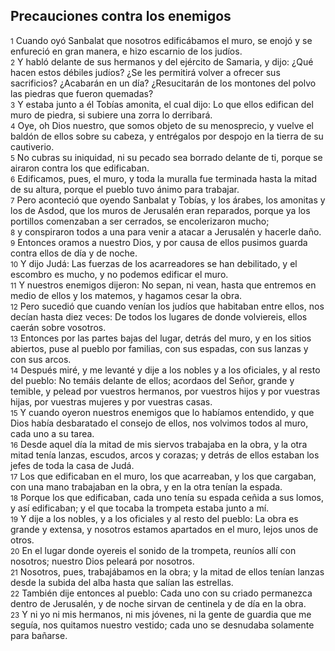 == Precauciones contra los enemigos ==

{{anchor|1}} <small>1</small> Cuando oyó Sanbalat que nosotros edificábamos el muro, se enojó y se enfureció en gran manera, e hizo escarnio de los judíos.<br>
{{anchor|2}} <small>2</small> Y habló delante de sus hermanos y del ejército de Samaria, y dijo: ¿Qué hacen estos débiles judíos? ¿Se les permitirá volver a ofrecer sus sacrificios? ¿Acabarán en un día? ¿Resucitarán de los montones del polvo las piedras que fueron quemadas?<br>
{{anchor|3}} <small>3</small> Y estaba junto a él Tobías amonita, el cual dijo: Lo que ellos edifican del muro de piedra, si subiere una zorra lo derribará.<br>
{{anchor|4}} <small>4</small> Oye, oh Dios nuestro, que somos objeto de su menosprecio, y vuelve el baldón de ellos sobre su cabeza, y entrégalos por despojo en la tierra de su cautiverio.<br>
{{anchor|5}} <small>5</small> No cubras su iniquidad, ni su pecado sea borrado delante de ti, porque se airaron contra los que edificaban.<br>
{{anchor|6}} <small>6</small> Edificamos, pues, el muro, y toda la muralla fue terminada hasta la mitad de su altura, porque el pueblo tuvo ánimo para trabajar.<br>
{{anchor|7}} <small>7</small> Pero aconteció que oyendo Sanbalat y Tobías, y los árabes, los amonitas y los de Asdod, que los muros de Jerusalén eran reparados, porque ya los portillos comenzaban a ser cerrados, se encolerizaron mucho;<br>
{{anchor|8}} <small>8</small> y conspiraron todos a una para venir a atacar a Jerusalén y hacerle daño.<br>
{{anchor|9}} <small>9</small> Entonces oramos a nuestro Dios, y por causa de ellos pusimos guarda contra ellos de día y de noche.<br>
{{anchor|10}} <small>10</small> Y dijo Judá: Las fuerzas de los acarreadores se han debilitado, y el escombro es mucho, y no podemos edificar el muro.<br>
{{anchor|11}} <small>11</small> Y nuestros enemigos dijeron: No sepan, ni vean, hasta que entremos en medio de ellos y los matemos, y hagamos cesar la obra.<br>
{{anchor|12}} <small>12</small> Pero sucedió que cuando venían los judíos que habitaban entre ellos, nos decían hasta diez veces: De todos los lugares de donde volviereis, ellos caerán sobre vosotros.<br>
{{anchor|13}} <small>13</small> Entonces por las partes bajas del lugar, detrás del muro, y en los sitios abiertos, puse al pueblo por familias, con sus espadas, con sus lanzas y con sus arcos.<br>
{{anchor|14}} <small>14</small> Después miré, y me levanté y dije a los nobles y a los oficiales, y al resto del pueblo: No temáis delante de ellos; acordaos del Señor, grande y temible, y pelead por vuestros hermanos, por vuestros hijos y por vuestras hijas, por vuestras mujeres y por vuestras casas.<br>
{{anchor|15}} <small>15</small> Y cuando oyeron nuestros enemigos que lo habíamos entendido, y que Dios había desbaratado el consejo de ellos, nos volvimos todos al muro, cada uno a su tarea.<br>
{{anchor|16}} <small>16</small> Desde aquel día la mitad de mis siervos trabajaba en la obra, y la otra mitad tenía lanzas, escudos, arcos y corazas; y detrás de ellos estaban los jefes de toda la casa de Judá.<br>
{{anchor|17}} <small>17</small> Los que edificaban en el muro, los que acarreaban, y los que cargaban, con una mano trabajaban en la obra, y en la otra tenían la espada.<br>
{{anchor|18}} <small>18</small> Porque los que edificaban, cada uno tenía su espada ceñida a sus lomos, y así edificaban; y el que tocaba la trompeta estaba junto a mí.<br>
{{anchor|19}} <small>19</small> Y dije a los nobles, y a los oficiales y al resto del pueblo: La obra es grande y extensa, y nosotros estamos apartados en el muro, lejos unos de otros.<br>
{{anchor|20}} <small>20</small> En el lugar donde oyereis el sonido de la trompeta, reuníos allí con nosotros; nuestro Dios peleará por nosotros.<br>
{{anchor|21}} <small>21</small> Nosotros, pues, trabajábamos en la obra; y la mitad de ellos tenían lanzas desde la subida del alba hasta que salían las estrellas.<br>
{{anchor|22}} <small>22</small> También dije entonces al pueblo: Cada uno con su criado permanezca dentro de Jerusalén, y de noche sirvan de centinela y de día en la obra.<br>
{{anchor|23}} <small>23</small> Y ni yo ni mis hermanos, ni mis jóvenes, ni la gente de guardia que me seguía, nos quitamos nuestro vestido; cada uno se desnudaba solamente para bañarse.<br>

